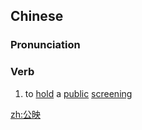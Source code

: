 ==Chinese==
{{zh-forms}}

===Pronunciation===
{{zh-pron
|m=gōngyìng
|c=gung1 jing2
|cat=v
}}

===Verb===
{{zh-verb}}

# to [[hold]] a [[public]] [[screening]] {{gloss|of a film}}

[[zh:公映]]